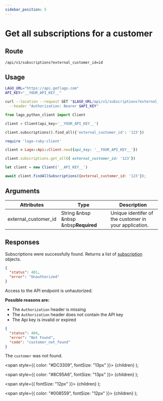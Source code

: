 ```yaml
---
sidebar_position: 5
---
```



# Get all subscriptions for a customer

## Route

```curl title="GET"
/api/v1/subscriptions?external_customer_id=id
```

## Usage

<Tabs groupId="prog-language">
  <TabItem value="curl" label="Curl" default>

  ```bash
  LAGO_URL="https://api.getlago.com"
  API_KEY="__YOUR_API_KEY__"

  curl --location --request GET "$LAGO_URL/api/v1/subscriptions?external_customer_id=123" \
    --header "Authorization: Bearer $API_KEY"
  ```
  </TabItem>

  <TabItem value="python" label="Python">

  ```python
  from lago_python_client import Client

  client = Client(api_key='__YOUR_API_KEY__')

  client.subscriptions().find_all({'external_customer_id': '123'})
  ```
  </TabItem>

  <TabItem value="ruby" label="Ruby">

  ```ruby
  require 'lago-ruby-client'

  client = Lago::Api::Client.new({api_key: '__YOUR_API_KEY__'})

  client.subscriptions.get_all({ external_customer_id: '123'})
  ```
  </TabItem>

  <TabItem value="javascript" label="Node.js">

  ```javascript
  let client = new Client('__API_KEY__')

  await client.findAllSubscriptions({external_customer_id: '123'});
  ```
  </TabItem>
</Tabs>

## Arguments

| Attributes | Type | Description |
|--|--|--|
| external_customer_id | String &nbsp &nbsp &nbsp<Required>**Required**</Required> | Unique identifer of the customer in your application. |

## Responses

<Tabs>
  <TabItem value="200" label="HTTP 200" default>

  Subscriptions were successfully found. Returns a list of [subscription](./subscription-object) objects.

  </TabItem>

  <TabItem value="401" label="HTTP 401">

  ```json
  {
    "status": 401,
    "error": "Unauthorized"
  }
  ```

  Access to the API endpoint is unhautorized.

  **Possible reasons are:**
  * The `Authorization` header is missing
  * The `Authorization` header does not contain the API key
  * The Api key is invalid or expired


  </TabItem>

  <TabItem value="404" label="HTTP 404">

  ```json
  {
    "status": 404,
    "error": "Not Found",
    "code": "customer_not_found"
  }
  ```
  The `customer` was not found.
  </TabItem>

</Tabs>



  <span
    style={{
      color: "#DC3309",
      fontSize: "13px"
    }}>
    {children}
  </span>
);

  <span
    style={{
      color: "#8C95A6",
      fontSize: "13px"
    }}>
    {children}
  </span>
);

  <span
    style={{
      fontSize: "12px"
    }}>
    {children}
  </span>
);

  <span
    style={{
      color: "#008559",
      fontSize: "12px"
    }}>
    {children}
  </span>
);
